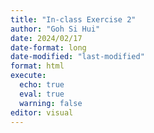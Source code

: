 ```yaml
---
title: "In-class Exercise 2"
author: "Goh Si Hui"
date: 2024/02/17
date-format: long
date-modified: "last-modified"
format: html 
execute: 
  echo: true
  eval: true
  warning: false
editor: visual 
---
```

